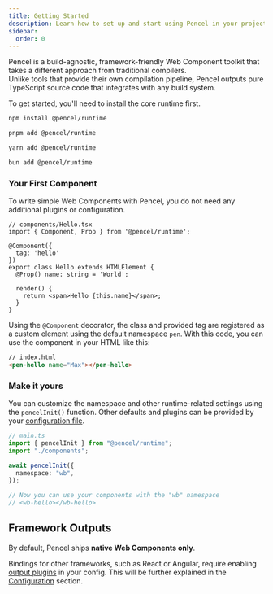 ```yaml
---
title: Getting Started
description: Learn how to set up and start using Pencel in your project.
sidebar:
  order: 0
---
```


Pencel is a build-agnostic, framework-friendly Web Component toolkit that takes a different approach from traditional compilers.  
Unlike tools that provide their own compilation pipeline, Pencel outputs pure TypeScript source code that integrates with any build system.

To get started, you'll need to install the core runtime first.

<Tabs syncKey="pkg">
<TabItem label="npm">

```sh
npm install @pencel/runtime
````

</TabItem>
<TabItem label="pnpm">

```sh
pnpm add @pencel/runtime
```

</TabItem>
<TabItem label="yarn">

```sh
yarn add @pencel/runtime
```

</TabItem>
<TabItem label="bun">

```sh
bun add @pencel/runtime
```

</TabItem>
</Tabs>

### Your First Component

To write simple Web Components with Pencel, you do not need any additional plugins or configuration.

```tsx
// components/Hello.tsx
import { Component, Prop } from '@pencel/runtime';

@Component({
  tag: 'hello'
})
export class Hello extends HTMLElement {
  @Prop() name: string = 'World';

  render() {
    return <span>Hello {this.name}</span>;
  }
}
```

Using the `@Component` decorator, the class and provided tag are registered as a custom element using the default namespace `pen`.
With this code, you can use the component in your HTML like this:

```html
// index.html
<pen-hello name="Max"></pen-hello>
```

### Make it yours

You can customize the namespace and other runtime-related settings using the `pencelInit()` function.
Other defaults and plugins can be provided by your [configuration file](./configuration).

```ts
// main.ts
import { pencelInit } from "@pencel/runtime";
import "./components";

await pencelInit({
  namespace: "wb",
});

// Now you can use your components with the "wb" namespace
// <wb-hello></wb-hello>
```

## Framework Outputs

By default, Pencel ships **native Web Components only**.

Bindings for other frameworks, such as React or Angular, require enabling [output plugins](outputs) in your config.
This will be further explained in the [Configuration](configuration) section.
